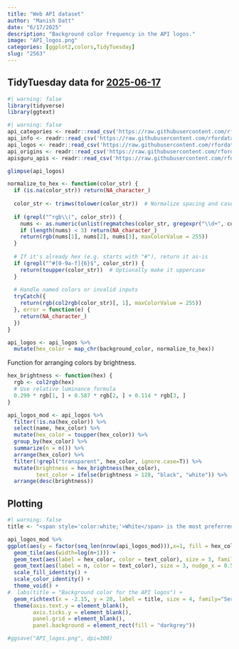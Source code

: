 ```yaml
---
title: "Web API dataset"
author: "Manish Datt"
date: "6/17/2025"
description: "Background color frequency in the API logos."
image: "API_logos.png"
categories: [ggplot2,colors,TidyTuesday]
slug: "2563"
---
```


## **TidyTuesday data for [2025-06-17](https://github.com/rfordatascience/tidytuesday/blob/main/data/2025/2025-06-17/readme.md)**

```r
#| warning: false
library(tidyverse)
library(ggtext)
```

```r
#| warning: false
api_categories <- readr::read_csv('https://raw.githubusercontent.com/rfordatascience/tidytuesday/main/data/2025/2025-06-17/api_categories.csv')
api_info <- readr::read_csv('https://raw.githubusercontent.com/rfordatascience/tidytuesday/main/data/2025/2025-06-17/api_info.csv')
api_logos <- readr::read_csv('https://raw.githubusercontent.com/rfordatascience/tidytuesday/main/data/2025/2025-06-17/api_logos.csv')
api_origins <- readr::read_csv('https://raw.githubusercontent.com/rfordatascience/tidytuesday/main/data/2025/2025-06-17/api_origins.csv')
apisguru_apis <- readr::read_csv('https://raw.githubusercontent.com/rfordatascience/tidytuesday/main/data/2025/2025-06-17/apisguru_apis.csv')
```

```r
glimpse(api_logos)
```

```r
normalize_to_hex <- function(color_str) {
  if (is.na(color_str)) return(NA_character_)
  
  color_str <- trimws(tolower(color_str))  # Normalize spacing and case
  
  if (grepl("^rgb\\(", color_str)) {
    nums <- as.numeric(unlist(regmatches(color_str, gregexpr("\\d+", color_str))))
    if (length(nums) < 3) return(NA_character_)
    return(rgb(nums[1], nums[2], nums[3], maxColorValue = 255))
  }
  
  # If it's already hex (e.g. starts with "#"), return it as-is
  if (grepl("^#[0-9a-f]{6}$", color_str)) {
    return(toupper(color_str))  # Optionally make it uppercase
  }
  
  # Handle named colors or invalid inputs
  tryCatch({
    return(rgb(col2rgb(color_str)[, 1], maxColorValue = 255))
  }, error = function(e) {
    return(NA_character_)
  })
}

api_logos <- api_logos %>% 
  mutate(hex_color = map_chr(background_color, normalize_to_hex))
```

Function for arranging colors by brightness.

```r
hex_brightness <- function(hex) {
  rgb <- col2rgb(hex)
  # Use relative luminance formula
  0.299 * rgb[1, ] + 0.587 * rgb[2, ] + 0.114 * rgb[3, ]
}
```

```r
api_logos_mod <- api_logos %>%
  filter(!is.na(hex_color)) %>%
  select(name, hex_color) %>%
  mutate(hex_color = toupper(hex_color)) %>%
  group_by(hex_color) %>%
  summarize(n = n()) %>% 
  arrange(hex_color) %>% 
  filter(!grepl("transparent", hex_color, ignore.case=T)) %>% 
  mutate(brightness = hex_brightness(hex_color),
         text_color = ifelse(brightness > 128, "black", "white")) %>%
  arrange(desc(brightness))
```

## Plotting

```r
#| warning: false
title <- "<span style='color:white;'>White</span> is the most preferred <br>background color in the API logos.<br> Only one logo has a transparent <br> background."

api_logos_mod %>% 
ggplot(aes(y = factor(seq_len(nrow(api_logos_mod))),x=1, fill = hex_color)) +
  geom_tile(aes(width=log(n+1))) +
  geom_text(aes(label = hex_color, color = text_color), size = 3, family="Consolas") +
  geom_text(aes(label = n, color = text_color), size = 3, nudge_x = 0.5, family="Consolas") +
  scale_fill_identity() +
  scale_color_identity() +
  theme_void() +
#  labs(title = "Background color for the API logos") +
  geom_richtext(x = -2.15, y = 20, label = title, size = 4, family="Serif", hjust=0, fill=NA, label.color=NA) +
  theme(axis.text.y = element_blank(),
        axis.ticks.y = element_blank(),
        panel.grid = element_blank(),
        panel.background = element_rect(fill = "darkgrey"))

#ggsave("API_logos.png", dpi=300)
```
